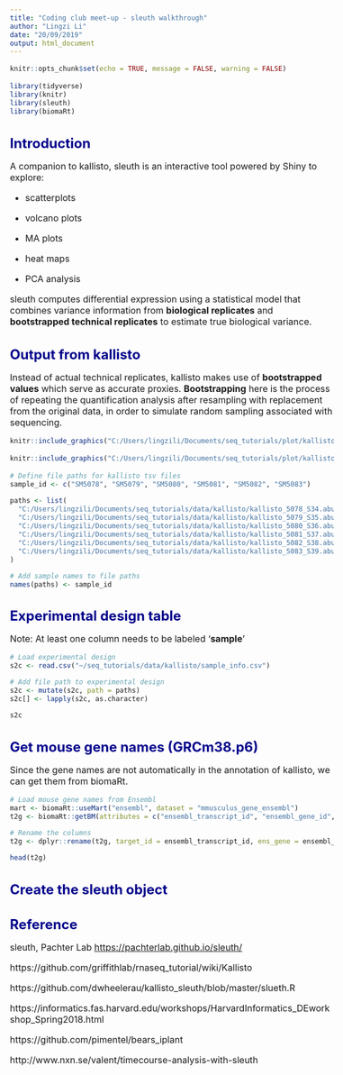 ```yaml
---
title: "Coding club meet-up - sleuth walkthrough"
author: "Lingzi Li"
date: "20/09/2019"
output: html_document
---
```

<style type="text/css">

body{ /* Normal  */
      font-size: 16px;
  }
td {  /* Table  */
  font-size: 12px;
}
h1.title {
  font-size: 28px;
}
h1 { /* Header 1 */
  font-size: 24px;
  color: DarkBlue;
}
h2 { /* Header 2 */
    font-size: 20px;
}
h3 { /* Header 3 */
    font-size: 18px;
}
code.r{ /* Code block */
    font-size: 12px;
}
pre { /* Code block - determines code spacing between lines */
    font-size: 14px;
}
</style>

```r
knitr::opts_chunk$set(echo = TRUE, message = FALSE, warning = FALSE)
```

```r
library(tidyverse)
library(knitr)
library(sleuth)
library(biomaRt)
```

# Introduction

A companion to kallisto, sleuth is an interactive tool powered by Shiny to explore:

- scatterplots

- volcano plots

- MA plots

- heat maps

- PCA analysis

sleuth computes differential expression using a statistical model that combines variance information from **biological replicates** and **bootstrapped technical replicates** to estimate true biological variance. 

# Output from kallisto

Instead of actual technical replicates, kallisto makes use of **bootstrapped values** which serve as accurate proxies. **Bootstrapping** here is the process of repeating the quantification analysis after resampling with replacement from the original data, in order to simulate random sampling associated with sequencing.

```r
knitr::include_graphics("C:/Users/lingzili/Documents/seq_tutorials/plot/kallisto_output.png")
```

```r
knitr::include_graphics("C:/Users/lingzili/Documents/seq_tutorials/plot/kallisto_count.png")
```

```r
# Define file paths for kallisto tsv files
sample_id <- c("SM5078", "SM5079", "SM5080", "SM5081", "SM5082", "SM5083")

paths <- list(
  "C:/Users/lingzili/Documents/seq_tutorials/data/kallisto/kallisto_5078_S34.abundance.tsv",
  "C:/Users/lingzili/Documents/seq_tutorials/data/kallisto/kallisto_5079_S35.abundance.tsv",
  "C:/Users/lingzili/Documents/seq_tutorials/data/kallisto/kallisto_5080_S36.abundance.tsv",
  "C:/Users/lingzili/Documents/seq_tutorials/data/kallisto/kallisto_5081_S37.abundance.tsv",
  "C:/Users/lingzili/Documents/seq_tutorials/data/kallisto/kallisto_5082_S38.abundance.tsv",
  "C:/Users/lingzili/Documents/seq_tutorials/data/kallisto/kallisto_5083_S39.abundance.tsv"
)

# Add sample names to file paths
names(paths) <- sample_id
```

# Experimental design table

Note: At least one column needs to be labeled '**sample**'

```r
# Load experimental design
s2c <- read.csv("~/seq_tutorials/data/kallisto/sample_info.csv")

# Add file path to experimental design
s2c <- mutate(s2c, path = paths)
s2c[] <- lapply(s2c, as.character)

s2c
```

# Get mouse gene names (GRCm38.p6)

Since the gene names are not automatically in the annotation of kallisto, we can get them from biomaRt.

```r
# Load mouse gene names from Ensembl
mart <- biomaRt::useMart("ensembl", dataset = "mmusculus_gene_ensembl")
t2g <- biomaRt::getBM(attributes = c("ensembl_transcript_id", "ensembl_gene_id", "external_gene_name"), mart = mart)

# Rename the columns
t2g <- dplyr::rename(t2g, target_id = ensembl_transcript_id, ens_gene = ensembl_gene_id, ext_gene = external_gene_name)

head(t2g)
```

# Create the sleuth object










# Reference

sleuth, Pachter Lab <https://pachterlab.github.io/sleuth/>

https://github.com/griffithlab/rnaseq_tutorial/wiki/Kallisto

https://github.com/dwheelerau/kallisto_sleuth/blob/master/slueth.R

https://informatics.fas.harvard.edu/workshops/HarvardInformatics_DEworkshop_Spring2018.html

https://github.com/pimentel/bears_iplant

http://www.nxn.se/valent/timecourse-analysis-with-sleuth

